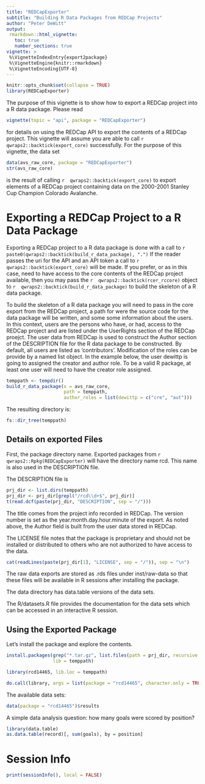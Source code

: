 ```yaml
---
title: "REDCapExporter"
subtitle: "Building R Data Packages from REDCap Projects"
author: "Peter DeWitt"
output:
 rmarkdown::html_vignette:
   toc: true
   number_sections: true
vignette: >
 %\VignetteIndexEntry{export2package}
 %\VignetteEngine{knitr::rmarkdown}
 %\VignetteEncoding{UTF-8}
---
```



```r
knitr::opts_chunk$set(collapse = TRUE)
library(REDCapExporter)
```


The purpose of this vignette is to show how to export a REDCap project into a
R data package.   Please read

```r
vignette(topic = "api", package = "REDCapExporter")
```

for details on using the REDCap API to export the contents of a REDCap
project.  This vignette will assume you are able to call
`r  qwraps2::backtick(export_core)  `
successfully.  For the purpose of this vignette, the data set

```r
data(avs_raw_core, package = "REDCapExporter")
str(avs_raw_core)
```


is the result of calling
`r  qwraps2::backtick(export_core)  `
to export elements of a REDCap project containing data on the 2000-2001
Stanley Cup Champion Colorado Avalanche.

# Exporting a REDCap Project to a R Data Package

Exporting a REDCap project to a R data package is done with a call to
`r  paste0(qwraps2::backtick(build_r_data_package), ".")  `
If the reader passes the uri for the API and an API token a call to
`r  qwraps2::backtick(export_core)  `
will be made.  If you prefer, or as in this case, need to have access to the
core contents of the REDCap project available, then you may pass the
`r  qwraps2::backtick(rcer_rccore)  `
object to
`r  qwraps2::backtick(build_r_data_package)  `
to build the skeleton of a R data package.

To build the skeleton of a R data package you will need to pass in the core
export from the REDCap project, a path for were the source code for the data
package will be written, and some some information about
the users. In this context, users are the persons who have, or had, access to the
REDCap project and are listed under the UserRights section of the REDCap
proejct.  The user data from REDCap is used to construct the Author section
of the DESCRIPTION file for the R data package to be constructed.  By default,
all users are listed as 'contributors'.  Modification of the roles can be
provide by a named list object.  In the example below, the user dewittp is
going to assigned the creator and author role.  To be a valid R package, at
least one user will need to have the creator role assigned.


```r
temppath <- tempdir()
build_r_data_package(x = avs_raw_core,
                     path = temppath,
                     author_roles = list(dewittp = c("cre", "aut")))
```


The resulting directory is:

```r
fs::dir_tree(temppath)
```


## Details on exported Files

First, the package directory name.  Exported packages from
`r  qwraps2::Rpkg(REDCapExporter)  `
will have the directory name rcd<package-id>.  This name is also used in the
DESCRIPTION file.

The DESCRIPTION file is

```r
prj_dir <- list.dirs(temppath)
prj_dir <- prj_dir[grepl("/rcd\\d+$", prj_dir)]
t(read.dcf(paste(prj_dir, "DESCRIPTION", sep = "/")))
```


The title comes from the project info recorded in REDCap.  The version number
is set as the year.month.day.hour.minute of the export.  As noted above, the
Author field is built from the user data stored in REDCap.

The LICENSE file notes that the package is proprietary and should not be
installed or distributed to others who are not authorized to have access to
the data.

```r
cat(readLines(paste(prj_dir[1], "LICENSE", sep = "/")), sep = "\n")
```


The raw data exports are stored as .rds files under inst/raw-data so that
these files will be available in R sessions after installing the package.

The data directory has data.table versions of the data sets.

The R/datasets.R file provides the documentation for the data sets which can
be accessed in an interactive R session.


## Using the Exported Package

Let's install the package and explore the contents.

```r
install.packages(grep("*.tar.gz", list.files(path = prj_dir, recursive = TRUE, full.names = TRUE), value = TRUE),
                 lib = temppath)

```
```r
library(rcd14465, lib.loc = temppath)

```
```r
do.call(library, args = list(package = "rcd14465", character.only = TRUE, lib.loc = temppath))
```


The available data sets:

```r
data(package = "rcd14465")$results
```


A simple data analysis question: how many goals were scored by position?

```r
library(data.table)
as.data.table(record)[, sum(goals), by = position]
```



# Session Info


```r
print(sessionInfo(), local = FALSE)
```

